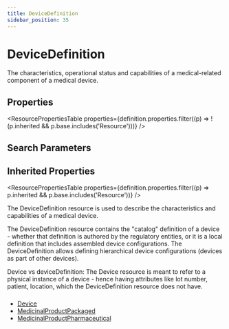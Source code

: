 ```yaml
---
title: DeviceDefinition
sidebar_position: 35
---
```



# DeviceDefinition

The characteristics, operational status and capabilities of a medical-related component of a medical device.

<Tabs queryString="section">
  <TabItem value="schema" label="Schema" default>

## Properties

<ResourcePropertiesTable
  properties={definition.properties.filter((p) => !(p.inherited && p.base.includes('Resource')))}
/>

## Search Parameters

<SearchParamsTable searchParams={definition.searchParameters} />

## Inherited Properties

<ResourcePropertiesTable properties={definition.properties.filter((p) => p.inherited && p.base.includes('Resource'))} />

  </TabItem>
<TabItem value="usage" label="Usage">
<div> <a name="scope"></a>  <p> The <Link to="/docs/api/fhir/resources/devicedefinition">DeviceDefinition</Link> resource is used to describe the characteristics and capabilities of a medical device.    </p> </div>
</TabItem>
<TabItem value="relationships" label="Relationships">
<div> <a name="bnr"></a>  <p> The <Link to="/docs/api/fhir/resources/devicedefinition">DeviceDefinition</Link> resource contains the "catalog" definition of a device - whether that definition is authored by the regulatory entities, or it is a local definition that includes assembled device configurations. The <Link to="/docs/api/fhir/resources/devicedefinition">DeviceDefinition</Link> allows defining hierarchical device configurations (devices as part of other devices). </p> <p> <Link to="/docs/api/fhir/resources/device">Device</Link> vs deviceDefinition: The <Link to="/docs/api/fhir/resources/device">Device</Link> resource is meant to refer to a physical instance of a device - hence having attributes like lot number, patient, location, which the <Link to="/docs/api/fhir/resources/devicedefinition">DeviceDefinition</Link> resource does not have.  </p>    </div>
</TabItem>
<TabItem value="backgroundAndContext" label="Background and Context">
<div> <a name="bnc"></a>  <h3 class="self-link-parent">  <a href="https://www.hl7.org/fhir/devicedefinition.html#8.15.3.1" title="link to here" class="self-link"></a></h3>  </div>
</TabItem>
<TabItem value="referencedBy" label="Referenced By">
<ul><li><a href="/docs/api/fhir/resources/device">Device</a></li>
<li><a href="/docs/api/fhir/resources/medicinalproductpackaged">MedicinalProductPackaged</a></li>
<li><a href="/docs/api/fhir/resources/medicinalproductpharmaceutical">MedicinalProductPharmaceutical</a></li></ul>
</TabItem>
</Tabs>
